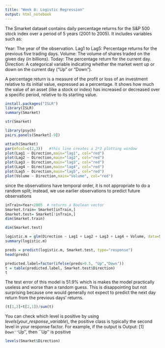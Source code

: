 ```yaml
---
title: "Week 8: Logistic Regression"
output: html_notebook
---
```


The Smarket dataset contains daily percentage returns for the S&P 500 stock index over a period of 5 years (2001 to 2005). It includes variables such as:

Year: The year of the observation.
Lag1 to Lag5: Percentage returns for the previous five trading days.
Volume: The volume of shares traded on the given day (in billions).
Today: The percentage return for the current day.
Direction: A categorical variable indicating whether the market went up or down on the current day ("Up" or "Down").


A percentage return is a measure of the profit or loss of an investment relative to its initial value, expressed as a percentage. It shows how much the value of an asset (like a stock or index) has increased or decreased over a specific period, relative to its starting value.


```r
install.packages("ISLR")
library(ISLR)
summary(Smarket)
```

```r
str(Smarket)
```


```r
library(psych)
pairs.panels(Smarket[-9])
```

```r
attach(Smarket)
par(mfcol=c(2,3))   #this line creates a 2*3 plotting window
plot(Lag1 ~ Direction,main="lag1", col="red")
plot(Lag2 ~ Direction,main="lag2", col="red")
plot(Lag3 ~ Direction,main="lag3", col="red")
plot(Lag4 ~ Direction,main="lag4", col="red")
plot(Lag5 ~ Direction,main="lag5", col="red")
plot(Volume ~ Direction,main="Volume", col="red")
```

since the observations have temporal order, it is not appropriate to do a random split; instead, we use earlier observations to predict future observations
```r
inTrain=Year<2005  # returns a Boolean vector
Smarket.train= Smarket[inTrain,]
Smarket.test= Smarket[!inTrain,]
dim(Smarket.train)
```

```r
dim(Smarket.test)
```

```r
logistic.m = glm(Direction ~ Lag1 + Lag2 + Lag3 + Lag4 + Volume, data=Smarket.train, family = "binomial")
summary(logistic.m)
```
```r
preds = predict(logistic.m, Smarket.test, type="response")
head(preds)
```

```r
predicted.label=factor(ifelse(preds>0.5, "Up","Down"))
t = table(predicted.label, Smarket.test$Direction)
t
```

The test error of this model is 51.9% which is makes the model practically useless and worse than a random guess. This is disappointing but not surprising because one would generally not expect to predict the next day return from the previous days’ returns. 
```r
(t[1,2]+t[2,1])/sum(t)
```

You can check which level is positive by using $levels(your\_response\_variable)$, the positive class is typically the second level in your response factor. For example, if the output is Output: [1] ``Down'' ``Up'', then ``Up'' is positive

```r
levels(Smarket$Direction)
```

